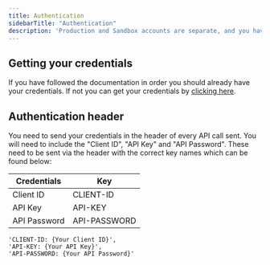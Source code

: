 ```yaml
---
title: Authentication
sidebarTitle: "Authentication"
description: 'Production and Sandbox accounts are separate, and you have different API keys for each environment for isolation'
---
```


## Getting your credentials

If you have followed the documentation in order you should already have your credentials. If not you can get your credentials by [clicking here](/introduction/apikey).

## Authentication header

You need to send your credentials in the header of every API call sent. You will need to include the "Client ID", "API Key" and "API Password". These need to be sent via the header with the correct key names which can be found below: 

| Credentials    | Key               |
| -------------- | ----------------- |
| Client ID      | CLIENT-ID         |
| API Key        | API-KEY           |
| API Password   | API-PASSWORD      |

```
'CLIENT-ID: {Your Client ID}',
'API-KEY: {Your API Key}',
'API-PASSWORD: {Your API Password}'
```